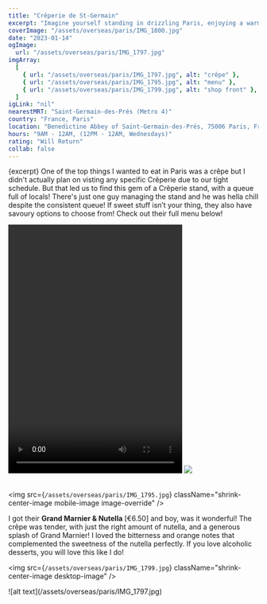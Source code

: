 ```yaml
---
title: "Crêperie de St-Germain"
excerpt: "Imagine yourself standing in drizzling Paris, enjoying a warm soft crêpe. Life is good."
coverImage: "/assets/overseas/paris/IMG_1800.jpg"
date: "2023-01-14"
ogImage:
  url: "/assets/overseas/paris/IMG_1797.jpg"
imgArray:
  [
    { url: "/assets/overseas/paris/IMG_1797.jpg", alt: "crêpe" },
    { url: "/assets/overseas/paris/IMG_1795.jpg", alt: "menu" },
    { url: "/assets/overseas/paris/IMG_1799.jpg", alt: "shop front" },
  ]
igLink: "nil"
nearestMRT: "Saint-Germain-des-Prés (Metro 4)"
country: "France, Paris"
location: "Benedictine Abbey of Saint-Germain-des-Prés, 75006 Paris, France"
hours: "9AM - 12AM, (12PM - 12AM, Wednesdays)"
rating: "Will Return"
collab: false
---
```


{excerpt} One of the top things I wanted to eat in Paris was a crêpe but I didn't actually plan on visting any specific Crêperie due to our tight schedule. But that led us to find this gem of a Crêperie stand, with a queue full of locals! There's just one guy managing the stand and he was hella chill despite the consistent queue! If sweet stuff isn’t your thing, they also have savoury options to choose from! Check out their full menu below!

<div className="two-pictures">
  <video width="350" height="500" controls className="two-pic-indiv">
    <source src="/assets/overseas/paris/IMG_1796.MOV" type="video/mp4" />
    Your browser does not support the video tag.
  </video>
  <img
    src={`/assets/overseas/paris/IMG_1795.jpg`}
    className="shrink-center-image two-pic-indiv video-override"
  />
</div>
<br />

<img
  src={`/assets/overseas/paris/IMG_1795.jpg`}
  className="shrink-center-image mobile-image image-override"
/>

I got their <b>Grand Marnier & Nutella</b> [€6.50] and boy, was it wonderful! The crêpe was tender, with just the right amount of nutella, and a generous splash of Grand Marnier! I loved the bitterness and orange notes that complemented the sweetness of the nutella perfectly. If you love alcoholic desserts, you will love this like I do!

<img
  src={`/assets/overseas/paris/IMG_1799.jpg`}
  className="shrink-center-image desktop-image"
/>
<div className="mobile-image">
  ![alt text](/assets/overseas/paris/IMG_1797.jpg)
</div>
